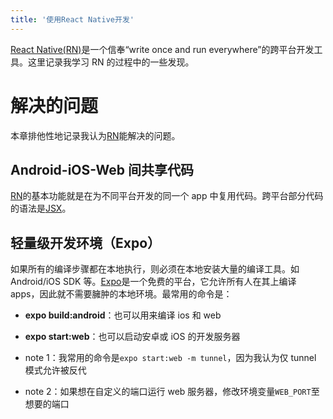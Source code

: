 ```yaml
---
title: '使用React Native开发'
---
```


[React Native(RN)][rn]是一个信奉“write once and run everywhere”的跨平台开发工具。这里记录我学习 RN 的过程中的一些发现。

# 解决的问题

本章排他性地记录我认为[RN][rn]能解决的问题。

## Android-iOS-Web 间共享代码

[RN][rn]的基本功能就是在为不同平台开发的同一个 app 中复用代码。跨平台部分代码的语法是[JSX][jsx]。

## 轻量级开发环境（Expo）

如果所有的编译步骤都在本地执行，则必须在本地安装大量的编译工具。如 Android/iOS SDK 等。[Expo][expo]是一个免费的平台，它允许所有人在其上编译 apps，因此就不需要臃肿的本地环境。最常用的命令是：

- **expo build:android**：也可以用来编译 ios 和 web
- **expo start:web**：也可以启动安卓或 iOS 的开发服务器

- note 1：我常用的命令是`expo start:web -m tunnel`，因为我认为仅 tunnel 模式允许被反代
- note 2：如果想在自定义的端口运行 web 服务器，修改环境变量`WEB_PORT`至想要的端口

[rn]: https://reactnative.dev/
[jsx]: https://reactjs.org/docs/introducing-jsx.html
[expo]: https://docs.expo.io/
